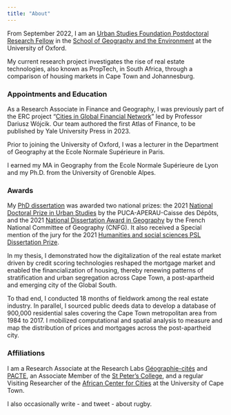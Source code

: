```yaml
---
title: "About"
---
```


From September 2022, I am an [Urban Studies Foundation Postdoctoral Research Fellow](https://www.urbanstudiesfoundation.org/) in the [School of Geography and the Environment](https://www.geog.ox.ac.uk/staff/jmigozzi.html) at the University of Oxford.

My current research project investigates the rise of real estate technologies, also known as PropTech, in South Africa, through a comparison of housing markets in Cape Town and Johannesburg.


### Appointments and Education 

As a Research Associate in Finance and Geography, I was previously part of the ERC project "[Cities in Global Financial Network](https://www.citynet21.org/)" led by Professor Dariusz Wójcik. Our team authored the first Atlas of Finance, to be published by Yale University Press in 2023.

Prior to joining the University of Oxford, I was a lecturer in the Department of Geography at the Ecole Normale Supérieure in Paris. 

I earned my MA in Geography from the Ecole Normale Supérieure de Lyon and my Ph.D. from the University of Grenoble Alpes.

### Awards

My [PhD dissertation](https://tel.archives-ouvertes.fr/tel-03121350) was awarded two national prizes: the 2021 [National Doctoral Prize in Urban Studies](http://www.urbanisme-puca.gouv.fr/prix-de-these-sur-la-ville-2021-a2141.html) by the PUCA-APERAU-Caisse des Dépôts, and the 2021 [National Dissertation Award in Geography](https://www.cnfg.fr/vie-du-comite/prix-de-these-du-cnfg/) by the French National Committee of Geography (CNFG). It also received a Special mention of the jury for the 2021 [Humanities and social sciences PSL Dissertation Prize](https://psl.eu/en/news/winners-2021-humanities-and-social-sciences-shs-psl-dissertation-prize).

In my thesis, I demonstrated how the digitalization of the real estate market driven by credit scoring technologies reshaped the mortgage market and enabled the financialization of housing, thereby renewing patterns of stratification and urban segregation across Cape Town, a post-apartheid and emerging city of the Global South.

To thad end, I conducted 18 months of fieldwork among the real estate industry. In parallel, I sourced public deeds data to develop a database of 900,000 residential sales covering the Cape Town metropolitan area from 1984 to 2017. I mobilized computational and spatial analysis to measure and map the distribution of prices and mortgages across the post-apartheid city.



### Affiliations

I am a Research Associate at the Research Labs [Géographie-cités](https://geographie-cites.cnrs.fr/en/geographie-cites/) and [PACTE](https://www.pacte-grenoble.fr/en), an Associate Member of the [St Peter's College](https://www.spc.ox.ac.uk/), and a regular Visiting Researcher of the [African Center for Cities](https://www.africancentreforcities.net/) at the University of Cape Town.

I also occasionally write - and tweet - about rugby.
